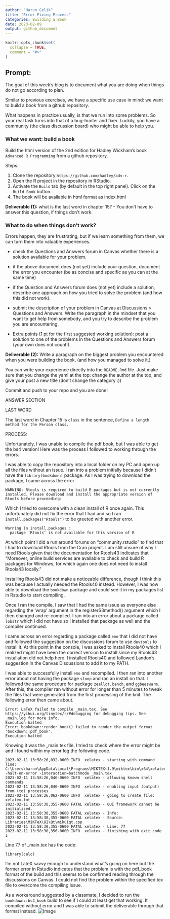 ```yaml
---
author: "Harun Celik"
title: "Error Fixing Process"
categories: Building a Book
date: 2023-02-09
output: github_document
---
```


<!-- README.md is generated from README.Rmd. Please edit that file -->

```r
knitr::opts_chunk$set(
  collapse = TRUE,
  comment = "#>"
)
```

## Prompt:


The goal of this  week's blog is to document what you are doing when things do not go according to plan. 

Similar to previous exercises, we have a specific use case in mind: we want to build a book from a github repository. 

What happens in practice usually, is that we run into some problems. 
So your real task turns into that of a bug-hunter and fixer. Luckily, you have a community (the class discussion board) who might be able to help you. 



### What we want: build a book

Build the html version of the 2nd edition for Hadley Wickham's book `Advanced R Programming` from a github repository.

Steps:

1. Clone the repository `https://github.com/hadley/adv-r`.
2. Open the R project in the repository in RStudio.
3. Activate the `Build` tab (by default in the top right panel). Click on the `Build Book` button.
4. The book will be available in html format as index.html

**Deliverable (1):** what is the last word in chapter 15? - You don't have to answer this question, if things don't work. 


### What to do when things don't work?

Errors happen, they are frustrating, but if we learn something from them, we can turn them into valuable experiences.

- check the Questions and Answers forum in Canvas whether there is a solution available for your problem. 

- if the above document does (not yet) include your question, document the error you encounter (be as concise and specific as you can at the same time)

- if the Question and Answers forum does (not yet) include a solution, describe one approach on how you tried to solve the problem (and how this did not work).

- submit the description of your problem in Canvas at Discussions > Questions and Answers.  Write the paragraph in the mindset that you want to get help from somebody, and you try to describe the problem you are encountering. 

- Extra points (1 pt for the first suggested working solution): post a solution to one of the problems in the Questions and Answers forum (your own does not count!). 


**Deliverable (2):** Write a paragraph on the biggest problem you encountered when you were building the book, (and how you managed to solve it.)


You can write your experience directly into the `README.Rmd` file. Just make sure that you change the yaml at the top: change the author at the top, and give your post a new title (don't change the category :)) 

Commit and push to your repo and you are done!


ANSWER SECTION

LAST WORD

The last word in Chapter 15 is ```class``` in the sentence, ```Define a length method for the Person class.```

PROCESS:

Unfortunately, I was unable to compile the pdf book, but I was able to get the bs4 version! Here was the process I followed to working through the errors. 

I was able to copy the repository into a local folder on my PC and open up all the files without an issue. I ran into a problem initially because I didn't have the ```library(bookdown)``` package.  As I was trying to download the package, I came across the error 

```
WARNING: Rtools is required to build R packages but is not currently installed. Please download and install the appropriate version of Rtools before proceeding:
```

Which I tried to overcome with a clean install of R once again. This unfortunately did not fix the error that I had and so I ran ```install.packages("Rtools")``` to be greeted with another error.

```
Warning in install.packages :
  package ‘Rtools’ is not available for this version of R
```

At which point I did a run around forums on "community.rstudio" to find that I had to download Rtools from the Cran project. I am still unsure of why I need Rtools given that the documentation for Rtools43 indicates that "Moreover, online build services are available to check and build R packages for Windows, for which again one does not need to install Rtools43 locally."

Installing Rtools43 did not make a noticeable difference, though I think this was because I actually needed the Rtools40 instead. However, I was now able to download the ```bookdown``` package and could see it in my packages list in Rstudio to start compiling. 

Once I ran the compile, I saw that I had the same issue as everyone else regarding the 'wrap' argument in the registerS3method() argument which I then changed and re-compiled. I ran into an error about a package called ```lobstr``` which I did not have so I installed that package as well and the compiler continued.

I came across an error regarding a package called ```emo``` that I did not have and followed the suggestion on the discussions forum to use ```devtools```  to install it. At this point in the console, I was asked to install Rtools40 which I realized might have been the correct version to install since my Rtools43 installation did not help here. I installed Rtools40 and followed Landon's suggestion in the Canvas Discussions to add it to my PATH. 

I was able to successfully install ```emo``` and recompiled. I then ran into another error about not having the package ```sloop``` and ran an install on that. I followed the same procedure for package ```zeallot```, ```bench```, and ```ggbeeswarm```. After this, the compiler ran without error for longer than 5 minutes to tweak the files that were generated from the first processing of the knit. The following error then came about. 

```
Error: LaTeX failed to compile _main.tex. See https://yihui.org/tinytex/r/#debugging for debugging tips. See _main.log for more info.
Execution halted
Error: bookdown::render_book() failed to render the output format 'bookdown::pdf_book'.
Execution halted
```

Knowing it was the _main.tex file, I tried to check where the error might be and I found within my error log the following code.

```
2023-02-11 13:58:26,032-0600 INFO  xelatex - starting with command line: C:\Users\harun\AppData\Local\Programs\MIKTEX~1.9\miktex\bin\x64\xelatex.exe -halt-on-error -interaction=batchmode _main.tex
2023-02-11 13:58:26,046-0600 INFO  xelatex - allowing known shell commands
2023-02-11 13:58:26,046-0600 INFO  xelatex - enabling input (output) from (to) processes
2023-02-11 13:58:26,062-0600 INFO  xelatex - going to create file: xelatex.fmt
2023-02-11 13:58:30,355-0600 FATAL xelatex - GUI framework cannot be initialized.
2023-02-11 13:58:30,355-0600 FATAL xelatex - Info: 
2023-02-11 13:58:30,355-0600 FATAL xelatex - Source: Libraries\MiKTeX\UI\Qt\mikuiqt.cpp
2023-02-11 13:58:30,355-0600 FATAL xelatex - Line: 77
2023-02-11 13:58:30,356-0600 INFO  xelatex - finishing with exit code 1
```

Line 77 of _main.tex has the code:
```
library(calc)
```

I'm not LateX savvy enough to understand what's going on here but the former error in Rstudio indicates that the problem is with the pdf_book format of the build and this seems to be confirmed reading through the discussions on Canvas. I could not find the problem within the specified tex file to overcome the compiling issue.

As a workaround suggested by a classmate, I decided to run the ```bookdown::bs4_book``` build to see if I could at least get that working. It compiled without error and I was able to submit the deliverable through that format instead.
![image](https://user-images.githubusercontent.com/98118631/218279471-f505bb5b-6072-43b0-ad02-a836e7614f4a.png)


